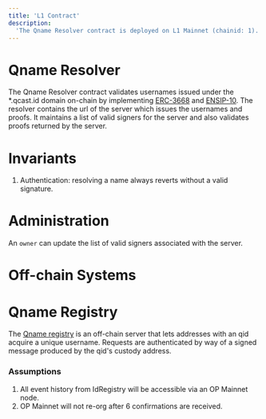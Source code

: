 ```yaml
---
title: 'L1 Contract'
description:
  'The Qname Resolver contract is deployed on L1 Mainnet (chainid: 1).'
---
```


# Qname Resolver

The Qname Resolver contract validates usernames issued under the \*.qcast.id domain on-chain by implementing [ERC-3668](https://eips.ethereum.org/EIPS/eip-3668) and [ENSIP-10](https://docs.ens.domains/ens-improvement-proposals/ensip-10-wildcard-resolution). The resolver contains the url of the server which issues the usernames and proofs. It maintains a list of valid signers for the server and also validates proofs returned by the server.

# Invariants

1. Authentication: resolving a name always reverts without a valid signature.

# Administration

An `owner` can update the list of valid signers associated with the server.

# Off-chain Systems

# Qname Registry

The [Qname registry](https://github.com/openrealmsocial/qname-registry) is an off-chain server that lets addresses with an qid acquire a unique username. Requests are authenticated by way of a signed message produced by the qid's custody address.

### Assumptions

1. All event history from IdRegistry will be accessible via an OP Mainnet node.
2. OP Mainnet will not re-org after 6 confirmations are received.

